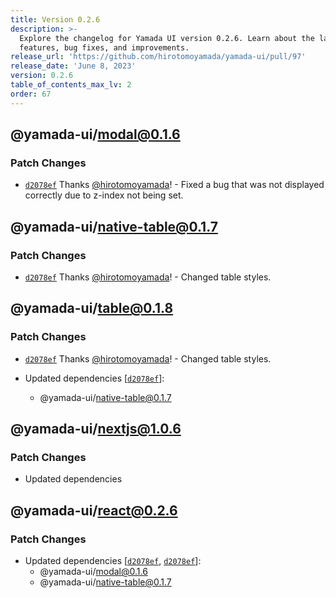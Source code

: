```yaml
---
title: Version 0.2.6
description: >-
  Explore the changelog for Yamada UI version 0.2.6. Learn about the latest
  features, bug fixes, and improvements.
release_url: 'https://github.com/hirotomoyamada/yamada-ui/pull/97'
release_date: 'June 8, 2023'
version: 0.2.6
table_of_contents_max_lv: 2
order: 67
---
```


## @yamada-ui/modal@0.1.6

### Patch Changes

- [`d2078ef`](https://github.com/hirotomoyamada/yamada-ui/commit/d2078efcac8ca73fba013b3453adf4e62cdd763f) Thanks [@hirotomoyamada](https://github.com/hirotomoyamada)! - Fixed a bug that was not displayed correctly due to z-index not being set.

## @yamada-ui/native-table@0.1.7

### Patch Changes

- [`d2078ef`](https://github.com/hirotomoyamada/yamada-ui/commit/d2078efcac8ca73fba013b3453adf4e62cdd763f) Thanks [@hirotomoyamada](https://github.com/hirotomoyamada)! - Changed table styles.

## @yamada-ui/table@0.1.8

### Patch Changes

- [`d2078ef`](https://github.com/hirotomoyamada/yamada-ui/commit/d2078efcac8ca73fba013b3453adf4e62cdd763f) Thanks [@hirotomoyamada](https://github.com/hirotomoyamada)! - Changed table styles.

- Updated dependencies \[[`d2078ef`](https://github.com/hirotomoyamada/yamada-ui/commit/d2078efcac8ca73fba013b3453adf4e62cdd763f)]:
  - @yamada-ui/native-table@0.1.7

## @yamada-ui/nextjs@1.0.6

### Patch Changes

- Updated dependencies

## @yamada-ui/react@0.2.6

### Patch Changes

- Updated dependencies \[[`d2078ef`](https://github.com/hirotomoyamada/yamada-ui/commit/d2078efcac8ca73fba013b3453adf4e62cdd763f), [`d2078ef`](https://github.com/hirotomoyamada/yamada-ui/commit/d2078efcac8ca73fba013b3453adf4e62cdd763f)]:
  - @yamada-ui/modal@0.1.6
  - @yamada-ui/native-table@0.1.7
